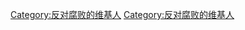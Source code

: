 {{Userbox
  |border-c = #e0ffff
  |border-s = 1
  |id-c     = #000000
  |id-s     = 12
  |id-fc    = crimson
  |info-c   = #000000
  |info-s   = 9
  |info-fc  = #FFFFFF
  |id       = 反对腐败
  |info     = 此人坚决<big>'''<font color = "RED">反对贪腐行为</font>'''</big>。
}}
<includeonly>[[Category:反对腐败的维基人]]</includeonly><noinclude>
[[Category:反对腐败的维基人]]
</noinclude>
